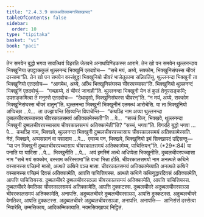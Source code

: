 ```yaml
---
title: "2.4.3.9 कालअतिक्कमनसिक्खापद"
tableOfContents: false
sidebar:
  order: 10
type: "tipitaka"
basket: "vi"
book: "paci"
---
```



<DynamicBreadcrumb />

<Division number="920" book="paci">

<Paragraph number="2861" book="paci">
तेन समयेन बुद्धो भगवा सावत्थियं विहरति जेतवने अनाथपिण्डिकस्स आरामे. तेन खो पन समयेन थुल्लनन्दाय भिक्खुनिया उपट्ठाककुलं थुल्लनन्दं भिक्खुनिं एतदवोच—  “सचे मयं, अय्ये, सक्कोम, भिक्खुनिसंघस्स चीवरं दस्सामा”ति. तेन खो पन समयेन वस्संवुट्ठा भिक्खुनियो चीवरं भाजेतुकामा सन्निपतिंसु. थुल्लनन्दा भिक्खुनी ता भिक्खुनियो एतदवोच—  “आगमेथ, अय्ये, अत्थि भिक्खुनिसंघस्स चीवरपच्चासा”ति. भिक्खुनियो थुल्लनन्दं भिक्खुनिं एतदवोचुं—  “गच्छाय्ये, तं चीवरं जानाही”ति. थुल्लनन्दा भिक्खुनी येन तं कुलं तेनुपसङ्कमि; उपसङ्कमित्वा ते मनुस्से एतदवोच—  “देथावुसो, भिक्खुनिसंघस्स चीवरन्”ति. “न मयं, अय्ये, सक्कोम भिक्खुनिसंघस्स चीवरं दातुन्”ति.
</Paragraph>

<Paragraph number="2862" book="paci">
थुल्लनन्दा भिक्खुनी भिक्खुनीनं एतमत्थं आरोचेसि. या ता भिक्खुनियो अप्पिच्छा …पे…  ता उज्झायन्ति खिय्यन्ति विपाचेन्ति—  “कथञ्हि नाम अय्या थुल्लनन्दा दुब्बलचीवरपच्चासाय चीवरकालसमयं अतिक्कामेस्सती”ति …पे…  “सच्चं किर, भिक्खवे, थुल्लनन्दा भिक्खुनी दुब्बलचीवरपच्चासाय चीवरकालसमयं अतिक्कामेती”ति? “सच्चं, भगवा”ति. विगरहि बुद्धो भगवा …पे…  कथञ्हि नाम, भिक्खवे, थुल्लनन्दा भिक्खुनी दुब्बलचीवरपच्चासाय चीवरकालसमयं अतिक्कामेस्सति. नेतं, भिक्खवे, अप्पसन्नानं वा पसादाय …पे…  एवञ्च पन, भिक्खवे, भिक्खुनियो इमं सिक्खापदं उद्दिसन्तु—
</Paragraph>

</Division>
<Division number="921" book="paci">

<Paragraph number="2863" book="paci">
<Emphasis>“या पन भिक्खुनी दुब्बलचीवरपच्चासाय चीवरकालसमयं अतिक्कामेय्य, पाचित्तियन्”</Emphasis>ति. (*29*:<Emphasis>84</Emphasis>)
</Paragraph>

</Division>
<Division number="922" book="paci">

<Paragraph number="2864" book="paci">
<Emphasis>या पना</Emphasis>ति या यादिसा …पे…  <Emphasis>भिक्खुनी</Emphasis>ति …पे…  अयं इमस्मिं अत्थे अधिप्पेता भिक्खुनीति.
</Paragraph>

<Paragraph number="2865" book="paci">
<Emphasis>दुब्बलचीवरपच्चासा</Emphasis> नाम “सचे मयं सक्कोम, दस्साम करिस्सामा”ति वाचा भिन्ना होति.
</Paragraph>

<Paragraph number="2866" book="paci">
<Emphasis>चीवरकालसमयो</Emphasis> नाम अनत्थते कथिने वस्सानस्स पच्छिमो मासो, अत्थते कथिने पञ्च मासा.
</Paragraph>

<Paragraph number="2867" book="paci">
<Emphasis>चीवरकालसमयं अतिक्कामेय्या</Emphasis>ति अनत्थते कथिने वस्सानस्स पच्छिमं दिवसं अतिक्कामेति, आपत्ति पाचित्तियस्स. अत्थते कथिने कथिनुद्धारदिवसं अतिक्कामेति, आपत्ति पाचित्तियस्स.
</Paragraph>

</Division>
<Division number="923" book="paci">

<Paragraph number="2868" book="paci">
दुब्बलचीवरे दुब्बलचीवरसञ्ञा चीवरकालसमयं अतिक्कामेति, आपत्ति पाचित्तियस्स. दुब्बलचीवरे वेमतिका चीवरकालसमयं अतिक्कामेति, आपत्ति दुक्कटस्स. दुब्बलचीवरे अदुब्बलचीवरसञ्ञा चीवरकालसमयं अतिक्कामेति, अनापत्ति.
</Paragraph>

<Paragraph number="2869" book="paci">
अदुब्बलचीवरे दुब्बलचीवरसञ्ञा, आपत्ति दुक्कटस्स. अदुब्बलचीवरे वेमतिका, आपत्ति दुक्कटस्स. अदुब्बलचीवरे अदुब्बलचीवरसञ्ञा, अनापत्ति.
</Paragraph>

</Division>
<Division number="924" book="paci">

<Paragraph number="2870" book="paci">
अनापत्ति—  आनिसंसं दस्सेत्वा निवारेति, उम्मत्तिकाय, आदिकम्मिकायाति.

</Paragraph>
</Division>

<Paragraph number="2871" type="center" book="paci">
नवमसिक्खापदं निट्ठितं.
</Paragraph>